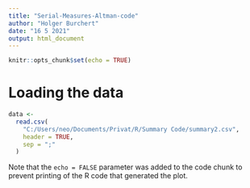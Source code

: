 ```yaml
---
title: "Serial-Measures-Altman-code"
author: "Holger Burchert"
date: "16 5 2021"
output: html_document
---
```


```r
knitr::opts_chunk$set(echo = TRUE)
```

# Loading the data
```r
data <-
  read.csv(
    "C:/Users/neo/Documents/Privat/R/Summary Code/summary2.csv",
    header = TRUE,
    sep = ";"
  )
```

Note that the `echo = FALSE` parameter was added to the code chunk to prevent printing of the R code that generated the plot.
